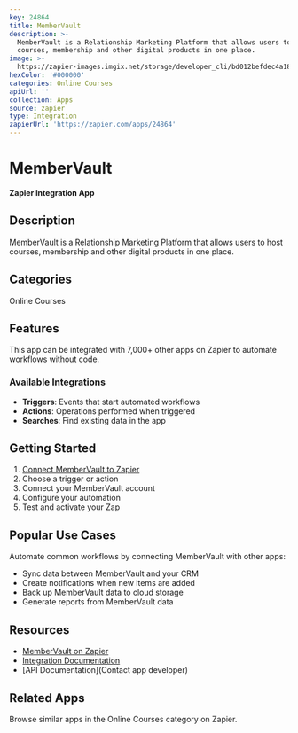 ```yaml
---
key: 24864
title: MemberVault
description: >-
  MemberVault is a Relationship Marketing Platform that allows users to host
  courses, membership and other digital products in one place.
image: >-
  https://zapier-images.imgix.net/storage/developer_cli/bd012befdec4a185394e8f9a7ae80cef_2.png?auto=format%2Ccompress&ixlib=python-3.0.0&q=50
hexColor: '#000000'
categories: Online Courses
apiUrl: ''
collection: Apps
source: zapier
type: Integration
zapierUrl: 'https://zapier.com/apps/24864'
---
```

# MemberVault

**Zapier Integration App**

## Description

MemberVault is a Relationship Marketing Platform that allows users to host courses, membership and other digital products in one place.

## Categories

Online Courses

## Features

This app can be integrated with 7,000+ other apps on Zapier to automate workflows without code.

### Available Integrations

- **Triggers**: Events that start automated workflows
- **Actions**: Operations performed when triggered
- **Searches**: Find existing data in the app

## Getting Started

1. [Connect MemberVault to Zapier](https://zapier.com/apps/24864)
2. Choose a trigger or action
3. Connect your MemberVault account
4. Configure your automation
5. Test and activate your Zap

## Popular Use Cases

Automate common workflows by connecting MemberVault with other apps:

- Sync data between MemberVault and your CRM
- Create notifications when new items are added
- Back up MemberVault data to cloud storage
- Generate reports from MemberVault data

## Resources

- [MemberVault on Zapier](https://zapier.com/apps/24864)
- [Integration Documentation](https://zapier.com/apps/24864/integrations)
- [API Documentation](Contact app developer)

## Related Apps

Browse similar apps in the Online Courses category on Zapier.
